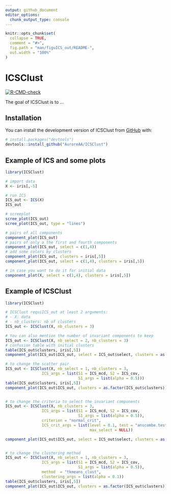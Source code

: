 ```yaml
---
output: github_document
editor_options: 
  chunk_output_type: console
---
```


<!-- README.md is generated from README.Rmd. Please edit that file -->

```r
knitr::opts_chunk$set(
  collapse = TRUE,
  comment = "#>",
  fig.path = "man/figuICS_out/README-",
  out.width = "100%"
)
```

# ICSClust

<!-- badges: start -->
[![R-CMD-check](https://github.com/AuroreAA/ICSClust/actions/workflows/R-CMD-check.yaml/badge.svg)](https://github.com/AuroreAA/ICSClust/actions/workflows/R-CMD-check.yaml)
<!-- badges: end -->

The goal of ICSClust is to ...

## Installation

You can install the development version of ICSClust from [GitHub](https://github.com/) with:

``` r
# install.packages("devtools")
devtools::install_github("AuroreAA/ICSClust")
```

## Example of ICS and some plots

```r
library(ICSClust)

# import data
X <- iris[,-5]

# run ICS
ICS_out <- ICS(X)
ICS_out

# screeplot
scree_plot(ICS_out)
scree_plot(ICS_out, type = "lines")

# pairs of all components
component_plot(ICS_out)
# pairs of only a the first and fourth components
component_plot(ICS_out, select = c(1,4))
# add some colors by clusters
component_plot(ICS_out, clusters = iris[,5])
component_plot(ICS_out, select = c(1,4), clusters = iris[,5])

# in case you want to do it for initial data
component_plot(X, select = c(1,4), clusters = iris[,5])
```


## Example of ICSClust

```r
library(ICSClust)

# ICSClust requiICS_out at least 2 arguments:
# - X: data
# - nb_clusters: nb of clusters
ICS_out <- ICSClust(X, nb_clusters = 3)

# You can also mention the number of invariant components to keep
ICS_out <- ICSClust(X, nb_select = 2, nb_clusters = 3)
# confusion table with initial clusters
table(ICS_out$clusters, iris[,5])
component_plot(ICS_out$ICS_out, select = ICS_out$select, clusters = as.factor(ICS_out$clusters))

# to change the scatter pair
ICS_out <- ICSClust(X, nb_select = 1, nb_clusters = 3,
                ICS_args = list(S1 = ICS_mcd, S2 = ICS_cov,
                                S1_args = list(alpha = 0.5)))
table(ICS_out$clusters, iris[,5])
component_plot(ICS_out$ICS_out, clusters = as.factor(ICS_out$clusters))


# to change the criteria to select the invariant components
ICS_out <- ICSClust(X, nb_clusters = 3,
                ICS_args = list(S1 = ICS_mcd, S2 = ICS_cov,
                                S1_args = list(alpha = 0.5)),
                criterion = "normal_crit",
                ICS_crit_args = list(level = 0.1, test = "anscombe.test",
                                     max_select = NULL))

component_plot(ICS_out$ICS_out, select = ICS_out$select, clusters = as.factor(ICS_out$clusters))


# to change the clustering method
ICS_out <- ICSClust(X, nb_select = 1, nb_clusters = 3,
                ICS_args = list(S1 = ICS_mcd, S2 = ICS_cov,
                                S1_args = list(alpha = 0.5)),
                method  = "tkmeans_clust",
                clustering_args = list(alpha = 0.1))
table(ICS_out$clusters, iris[,5])
component_plot(ICS_out$ICS_out, clusters = as.factor(ICS_out$clusters))


```